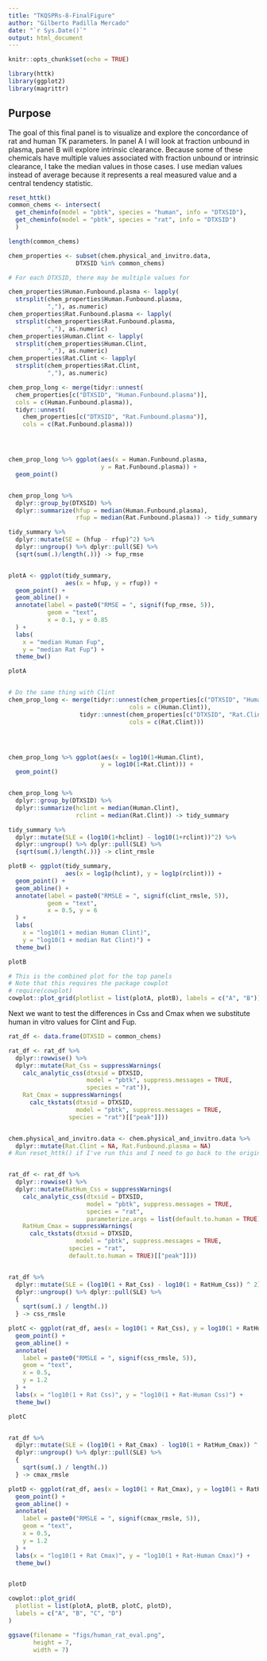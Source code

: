 ```yaml
---
title: "TKQSPRs-8-FinalFigure"
author: "Gilberto Padilla Mercado"
date: "`r Sys.Date()`"
output: html_document
---
```


```r
knitr::opts_chunk$set(echo = TRUE)
```


```r
library(httk)
library(ggplot2)
library(magrittr)
```


## Purpose

The goal of this final panel is to visualize and explore the concordance of 
rat and human TK parameters. In panel A I will look at fraction unbound in plasma,
panel B will explore intrinsic clearance. Because some of these chemicals have
multiple values associated with fraction unbound or intrinsic clearance, I
take the median values in those cases. I use median values instead of average
because it represents a real measured value and a central tendency statistic.

```r
reset_httk()
common_chems <- intersect(
  get_cheminfo(model = "pbtk", species = "human", info = "DTXSID"),
  get_cheminfo(model = "pbtk", species = "rat", info = "DTXSID")
  )

length(common_chems)

chem_properties <- subset(chem.physical_and_invitro.data,
                   DTXSID %in% common_chems)

# For each DTXSID, there may be multiple values for 

chem_properties$Human.Funbound.plasma <- lapply(
  strsplit(chem_properties$Human.Funbound.plasma,
           ","), as.numeric)
chem_properties$Rat.Funbound.plasma <- lapply(
  strsplit(chem_properties$Rat.Funbound.plasma,
           ","), as.numeric)
chem_properties$Human.Clint <- lapply(
  strsplit(chem_properties$Human.Clint,
           ","), as.numeric)
chem_properties$Rat.Clint <- lapply(
  strsplit(chem_properties$Rat.Clint,
           ","), as.numeric)

chem_prop_long <- merge(tidyr::unnest(
  chem_properties[c("DTXSID", "Human.Funbound.plasma")],
  cols = c(Human.Funbound.plasma)),
  tidyr::unnest(
    chem_properties[c("DTXSID", "Rat.Funbound.plasma")],
    cols = c(Rat.Funbound.plasma)))




chem_prop_long %>% ggplot(aes(x = Human.Funbound.plasma,
                          y = Rat.Funbound.plasma)) +
  geom_point()


chem_prop_long %>%
  dplyr::group_by(DTXSID) %>%
  dplyr::summarize(hfup = median(Human.Funbound.plasma),
                   rfup = median(Rat.Funbound.plasma)) -> tidy_summary

tidy_summary %>%
  dplyr::mutate(SE = (hfup - rfup)^2) %>% 
  dplyr::ungroup() %>% dplyr::pull(SE) %>%
  {sqrt(sum(.)/length(.))} -> fup_rmse


plotA <- ggplot(tidy_summary,
                aes(x = hfup, y = rfup)) +
  geom_point() +
  geom_abline() +
  annotate(label = paste0("RMSE = ", signif(fup_rmse, 5)),
           geom = "text",
           x = 0.1, y = 0.85
  ) +
  labs(
    x = "median Human Fup",
    y = "median Rat Fup") +
  theme_bw()

plotA


# Do the same thing with Clint
chem_prop_long <- merge(tidyr::unnest(chem_properties[c("DTXSID", "Human.Clint")],
                                  cols = c(Human.Clint)),
                    tidyr::unnest(chem_properties[c("DTXSID", "Rat.Clint")],
                                  cols = c(Rat.Clint)))




chem_prop_long %>% ggplot(aes(x = log10(1+Human.Clint),
                          y = log10(1+Rat.Clint))) +
  geom_point()


chem_prop_long %>%
  dplyr::group_by(DTXSID) %>%
  dplyr::summarize(hclint = median(Human.Clint),
                   rclint = median(Rat.Clint)) -> tidy_summary

tidy_summary %>%
  dplyr::mutate(SLE = (log10(1+hclint) - log10(1+rclint))^2) %>% 
  dplyr::ungroup() %>% dplyr::pull(SLE) %>%
  {sqrt(sum(.)/length(.))} -> clint_rmsle

plotB <- ggplot(tidy_summary, 
                aes(x = log1p(hclint), y = log1p(rclint))) +
  geom_point() +
  geom_abline() +
  annotate(label = paste0("RMSLE = ", signif(clint_rmsle, 5)),
           geom = "text",
           x = 0.5, y = 6
  ) +
  labs(
    x = "log10(1 + median Human Clint)",
    y = "log10(1 + median Rat Clint)") +
  theme_bw()

plotB

# This is the combined plot for the top panels
# Note that this requires the package cowplot
# require(cowplot)
cowplot::plot_grid(plotlist = list(plotA, plotB), labels = c("A", "B"))

```

Next we want to test the differences in Css and Cmax when we substitute human
in vitro values for Clint and Fup.

```r
rat_df <- data.frame(DTXSID = common_chems) 

rat_df <- rat_df %>%
  dplyr::rowwise() %>%
  dplyr::mutate(Rat_Css = suppressWarnings(
    calc_analytic_css(dtxsid = DTXSID,
                      model = "pbtk", suppress.messages = TRUE,
                      species = "rat")),
    Rat_Cmax = suppressWarnings(
      calc_tkstats(dtxsid = DTXSID, 
                   model = "pbtk", suppress.messages = TRUE,
                 species = "rat")[["peak"]]))


chem.physical_and_invitro.data <- chem.physical_and_invitro.data %>%
  dplyr::mutate(Rat.Clint = NA, Rat.Funbound.plasma = NA)
# Run reset_httk() if I've run this and I need to go back to the original data


rat_df <- rat_df %>%
  dplyr::rowwise() %>%
  dplyr::mutate(RatHum_Css = suppressWarnings(
    calc_analytic_css(dtxsid = DTXSID,
                      model = "pbtk", suppress.messages = TRUE,
                      species = "rat",
                      parameterize.args = list(default.to.human = TRUE))),
    RatHum_Cmax = suppressWarnings(
      calc_tkstats(dtxsid = DTXSID, 
                   model = "pbtk", suppress.messages = TRUE,
                 species = "rat",
                 default.to.human = TRUE)[["peak"]]))


rat_df %>%
  dplyr::mutate(SLE = (log10(1 + Rat_Css) - log10(1 + RatHum_Css)) ^ 2) %>%
  dplyr::ungroup() %>% dplyr::pull(SLE) %>%
  {
    sqrt(sum(.) / length(.))
  } -> css_rmsle

plotC <- ggplot(rat_df, aes(x = log10(1 + Rat_Css), y = log10(1 + RatHum_Css))) +
  geom_point() +
  geom_abline() +
  annotate(
    label = paste0("RMSLE = ", signif(css_rmsle, 5)),
    geom = "text",
    x = 0.5,
    y = 1.2
  ) +
  labs(x = "log10(1 + Rat Css)", y = "log10(1 + Rat-Human Css)") +
  theme_bw()

plotC


rat_df %>%
  dplyr::mutate(SLE = (log10(1 + Rat_Cmax) - log10(1 + RatHum_Cmax)) ^ 2) %>%
  dplyr::ungroup() %>% dplyr::pull(SLE) %>%
  {
    sqrt(sum(.) / length(.))
  } -> cmax_rmsle

plotD <- ggplot(rat_df, aes(x = log10(1 + Rat_Cmax), y = log10(1 + RatHum_Cmax))) +
  geom_point() +
  geom_abline() +
  annotate(
    label = paste0("RMSLE = ", signif(cmax_rmsle, 5)),
    geom = "text",
    x = 0.5,
    y = 1.2
  ) +
  labs(x = "log10(1 + Rat Cmax)", y = "log10(1 + Rat-Human Cmax)") +
  theme_bw()


plotD

cowplot::plot_grid(
  plotlist = list(plotA, plotB, plotC, plotD),
  labels = c("A", "B", "C", "D")
)

ggsave(filename = "figs/human_rat_eval.png",
       height = 7,
       width = 7)

```

